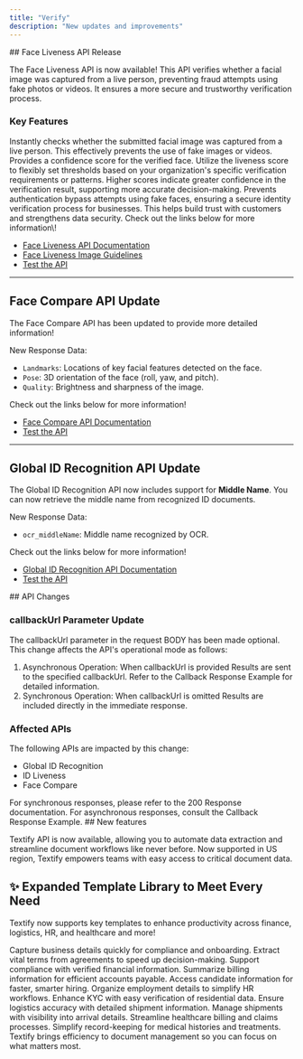 ```yaml
---
title: "Verify"
description: "New updates and improvements"
---
```


<Update label="2025-01-20">
  ## Face Liveness API Release

  The Face Liveness API is now available\! This API verifies whether a facial image was captured from a live person, preventing fraud attempts using fake photos or videos. It ensures a more secure and trustworthy verification process.

  ### Key Features

  <Steps>
    <Step title="Face Verification">
      Instantly checks whether the submitted facial image was captured from a live person. This effectively prevents the use of fake images or videos.
    </Step>
    <Step title="Confidence-Based Scoring">
      Provides a confidence score for the verified face. Utilize the liveness score to flexibly set thresholds based on your organization's specific verification requirements or patterns. Higher scores indicate greater confidence in the verification result, supporting more accurate decision-making.
    </Step>
    <Step title="Fraud Prevention and Enhanced Security">
      Prevents authentication bypass attempts using fake faces, ensuring a secure identity verification process for businesses. This helps build trust with customers and strengthens data security.
    </Step>
  </Steps>
  Check out the links below for more information\!

  - [Face Liveness API Documentation](https://app.theneo.io/argosidentity/verify-id/face-liveness/face-liveness-api)
  - [Face Liveness Image Guidelines](https://app.theneo.io/argosidentity/verify-id/face-liveness/best-practices-for-image)
  - [Test the API](https://dev.argosidentity.com/api-runner/argosidentity/verify-id/face-liveness/face-liveness-api)

  ---

  ## Face Compare API Update

  The Face Compare API has been updated to provide more detailed information\!

  New Response Data:

  - `Landmarks`: Locations of key facial features detected on the face.
  - `Pose`: 3D orientation of the face (roll, yaw, and pitch).
  - `Quality`: Brightness and sharpness of the image.

  Check out the links below for more information\!

  - [Face Compare API Documentation](https://dev.argosidentity.com/verify-id/global-id-recognition/global-id-recognition-api-1)
  - [Test the API](https://dev.argosidentity.com/verify-id/global-id-recognition/global-id-recognition-api-1)

  ---

  ## Global ID Recognition API Update

  The Global ID Recognition API now includes support for **Middle Name**. You can now retrieve the middle name from recognized ID documents.

  New Response Data:

  - `ocr_middleName`: Middle name recognized by OCR.

  Check out the links below for more information\!

  - [Global ID Recognition API Documentation](https://dev.argosidentity.com/verify-id/global-id-recognition/global-id-recognition-api-1)
  - [Test the API](https://dev.argosidentity.com/verify-id/global-id-recognition/global-id-recognition-api-1)
</Update>

<Update label="2024-11-18">
  ## API Changes

  ### callbackUrl Parameter Update

  The callbackUrl parameter in the request BODY has been made optional. This change affects the API's operational mode as follows:

  1. Asynchronous Operation: When callbackUrl is provided
     Results are sent to the specified callbackUrl.
     Refer to the Callback Response Example for detailed information.
  2. Synchronous Operation: When callbackUrl is omitted
     Results are included directly in the immediate response.

  ### Affected APIs

  The following APIs are impacted by this change:

  - Global ID Recognition
  - ID Liveness
  - Face Compare

  <Note>
    For synchronous responses, please refer to the 200 Response documentation. For asynchronous responses, consult the Callback Response Example.
  </Note>
</Update>

<Update label="2024-11-05">
  ## New features

  Textify API is now available, allowing you to automate data extraction and streamline document workflows like never before. Now supported in US region, Textify empowers teams with easy access to critical document data.

  ## ✨ Expanded Template Library to Meet Every Need

  Textify now supports key templates to enhance productivity across finance, logistics, HR, and healthcare and more\!

  <Card title="Business Registration">
    Capture business details quickly for compliance and onboarding.
  </Card>
  <Card title="Contract">
    Extract vital terms from agreements to speed up decision-making.
  </Card>
  <Card title="Balance Certificate (KR only)">
    Support compliance with verified financial information.
  </Card>
  <Card title="General Invoice">
    Summarize billing information for efficient accounts payable.
  </Card>
  <Card title="Job Application">
    Access candidate information for faster, smarter hiring.
  </Card>
  <Card title="Employment Contract">
    Organize employment details to simplify HR workflows.
  </Card>
  <Card title="Proof of Address">
    Enhance KYC with easy verification of residential data.
  </Card>
  <Card title="Bill of Lading">
    Ensure logistics accuracy with detailed shipment information.
  </Card>
  <Card title="Arrival Notice">
    Manage shipments with visibility into arrival details.
  </Card>
  <Card title="Medical Invoice">
    Streamline healthcare billing and claims processes.
  </Card>
  <Card title="Medical Observation">
    Simplify record-keeping for medical histories and treatments.
  </Card>
  Textify brings efficiency to document management so you can focus on what matters most.
</Update>